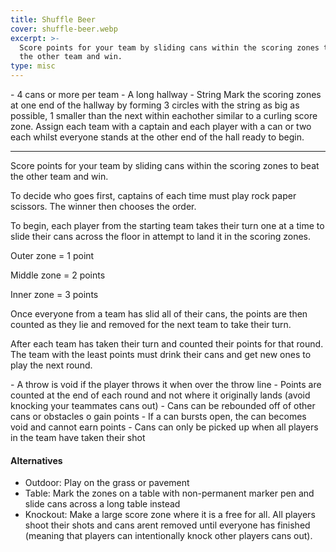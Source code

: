 ```yaml
---
title: Shuffle Beer
cover: shuffle-beer.webp
excerpt: >-
  Score points for your team by sliding cans within the scoring zones to beat
  the other team and win.
type: misc
---
```


<GameHero
  cover="/BeerGoggleGames/images/shuffle-beer.webp"
  alt="Shuffle Beer"
/>

<GameSection title="Equipment" icon="/BeerGoggleGames/images/liquor.webp">
-   4 cans or more per team
-   A long hallway
-   String
</GameSection>

<GameSection title="Setup" icon="/BeerGoggleGames/images/settings.webp">
Mark the scoring zones at one end of the hallway by forming 3 circles with the string as big as possible, 1 smaller than the next within eachother similar to a curling score zone. Assign each team with a captain and each player with a can or two each whilst everyone stands at the other end of the hall ready to begin.

* * *
</GameSection>

<GameSection title="Aim of the Game" icon="/BeerGoggleGames/images/target.webp">
<p>Score points for your team by sliding cans within the scoring zones to beat the other team and win.</p>
</GameSection>

<GameSection title="How to Play" icon="/BeerGoggleGames/images/question.webp">
To decide who goes first, captains of each time must play rock paper scissors. The winner then chooses the order.

To begin, each player from the starting team takes their turn one at a time to slide their cans across the floor in attempt to land it in the scoring zones.

Outer zone = 1 point

Middle zone = 2 points

Inner zone = 3 points

Once everyone from a team has slid all of their cans, the points are then counted as they lie and removed for the next team to take their turn.

After each team has taken their turn and counted their points for that round. The team with the least points must drink their cans and get new ones to play the next round.
</GameSection>

<GameSection title="Rules" icon="/BeerGoggleGames/images/rules.webp">
-   A throw is void if the player throws it when over the throw line
-   Points are counted at the end of each round and not where it originally lands (avoid knocking your teammates cans out)
-   Cans can be rebounded off of other cans or obstacles o gain points
-   If a can bursts open, the can becomes void and cannot earn points
-   Cans can only be picked up when all players in the team have taken their shot
</GameSection>

<GameSection title="Special Edition" icon="/BeerGoggleGames/images/special.webp">

<h4>Alternatives</h4>

-   Outdoor: Play on the grass or pavement
-   Table: Mark the zones on a table with non-permanent marker pen and slide cans across a long table instead
-   Knockout: Make a large score zone where it is a free for all. All players shoot their shots and cans arent removed until everyone has finished (meaning that players can intentionally knock other players cans out).
</GameSection>

<ShareButtons title="Shuffle Beer" />

<FeedbackCard>
</FeedbackCard>
